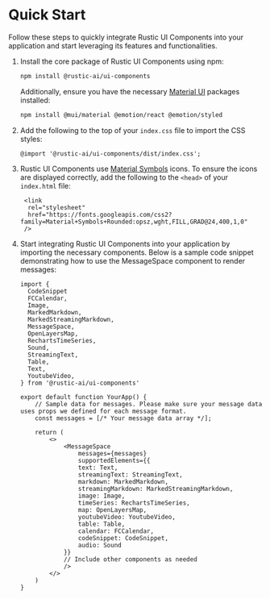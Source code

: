 
<Meta title="Documentation/Quick Start" />

# Quick Start

Follow these steps to quickly integrate Rustic UI Components into your application and start leveraging its features and functionalities.

1. Install the core package of Rustic UI Components using npm:

   ```bash
   npm install @rustic-ai/ui-components
   ```

   Additionally, ensure you have the necessary [Material UI](https://mui.com/material-ui/) packages installed:

   ```bash
   npm install @mui/material @emotion/react @emotion/styled
   ```

2. Add the following to the top of your `index.css` file to import the CSS styles:

   ```
   @import '@rustic-ai/ui-components/dist/index.css';
   ```

3. Rustic UI Components use [Material Symbols](https://fonts.google.com/icons) icons. To ensure the icons are displayed correctly, add the following to the `<head>` of your `index.html` file:

   ```
    <link
     rel="stylesheet"
     href="https://fonts.googleapis.com/css2?family=Material+Symbols+Rounded:opsz,wght,FILL,GRAD@24,400,1,0"
    />

   ```

4. Start integrating Rustic UI Components into your application by importing the necessary components. Below is a sample code snippet demonstrating how to use the MessageSpace component to render messages:

   ```
   import {
     CodeSnippet
     FCCalendar,
     Image,
     MarkedMarkdown,
     MarkedStreamingMarkdown,
     MessageSpace,
     OpenLayersMap,
     RechartsTimeSeries,
     Sound,
     StreamingText,
     Table,
     Text,
     YoutubeVideo,
   } from '@rustic-ai/ui-components'

   export default function YourApp() {
       // Sample data for messages. Please make sure your message data uses props we defined for each message format.
       const messages = [/* Your message data array */];

       return (
           <>
               <MessageSpace
                   messages={messages}
                   supportedElements={{
                   text: Text,
                   streamingText: StreamingText,
                   markdown: MarkedMarkdown,
                   streamingMarkdown: MarkedStreamingMarkdown,
                   image: Image,
                   timeSeries: RechartsTimeSeries,
                   map: OpenLayersMap,
                   youtubeVideo: YoutubeVideo,
                   table: Table,
                   calendar: FCCalendar,
                   codeSnippet: CodeSnippet,
                   audio: Sound
               }}
               // Include other components as needed
               />
           </>
       )
   }
   ```
